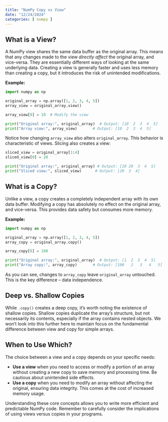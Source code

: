```yaml
---
title: "NumPy Copy vs View"
date: "12/24/2024"
categories: [ numpy ]
---
```


## What is a View?

A NumPy view shares the same data buffer as the original array.  This means that any changes made to the view *directly affect* the original array, and vice-versa.  They are essentially different ways of looking at the same underlying data.  Creating a view is generally faster and uses less memory than creating a copy, but it introduces the risk of unintended modifications.

**Example:**

```python
import numpy as np

original_array = np.array([1, 2, 3, 4, 5])
array_view = original_array.view()

array_view[0] = 10  # Modify the view

print("Original array:", original_array)  # Output: [10  2  3  4  5]
print("Array view:", array_view)       # Output: [10  2  3  4  5]
```

Notice how changing `array_view` also alters `original_array`. This behavior is characteristic of views.  Slicing also creates a view:


```python
sliced_view = original_array[1:4]
sliced_view[0] = 20

print("Original array:", original_array) # Output: [10 20  3  4  5]
print("Sliced view:", sliced_view)      # Output: [20  3  4]
```

## What is a Copy?

Unlike a view, a copy creates a completely independent array with its own data buffer.  Modifying a copy has absolutely no effect on the original array, and vice-versa. This provides data safety but consumes more memory.

**Example:**

```python
import numpy as np

original_array = np.array([1, 2, 3, 4, 5])
array_copy = original_array.copy()

array_copy[0] = 100

print("Original array:", original_array)  # Output: [1  2  3  4  5]
print("Array copy:", array_copy)       # Output: [100   2   3   4   5]
```

As you can see, changes to `array_copy` leave `original_array` untouched.  This is the key difference – data independence.


##  Deep vs. Shallow Copies

While `.copy()` creates a deep copy, it's worth noting the existence of shallow copies.  Shallow copies duplicate the array's structure, but not necessarily its contents, especially if the array contains nested objects. We won't look into this further here to maintain focus on the fundamental difference between view and copy for simple arrays.


## When to Use Which?

The choice between a view and a copy depends on your specific needs:

* **Use a view** when you need to access or modify a portion of an array without creating a new copy to save memory and processing time.  Be cautious about unintended side effects.
* **Use a copy** when you need to modify an array without affecting the original, ensuring data integrity.  This comes at the cost of increased memory usage.


Understanding these core concepts allows you to write more efficient and predictable NumPy code. Remember to carefully consider the implications of using views versus copies in your programs.

